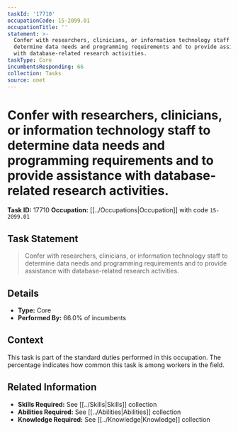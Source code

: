 ```yaml
---
taskId: '17710'
occupationCode: 15-2099.01
occupationTitle: ''
statement: >-
  Confer with researchers, clinicians, or information technology staff to
  determine data needs and programming requirements and to provide assistance
  with database-related research activities.
taskType: Core
incumbentsResponding: 66
collection: Tasks
source: onet
---
```

# Confer with researchers, clinicians, or information technology staff to determine data needs and programming requirements and to provide assistance with database-related research activities.

**Task ID:** 17710
**Occupation:** [[../Occupations|Occupation]] with code `15-2099.01`

## Task Statement

> Confer with researchers, clinicians, or information technology staff to determine data needs and programming requirements and to provide assistance with database-related research activities.

## Details

- **Type:** Core
- **Performed By:** 66.0% of incumbents

## Context

This task is part of the standard duties performed in this occupation. The percentage indicates how common this task is among workers in the field.

## Related Information

- **Skills Required:** See [[../Skills|Skills]] collection
- **Abilities Required:** See [[../Abilities|Abilities]] collection
- **Knowledge Required:** See [[../Knowledge|Knowledge]] collection
